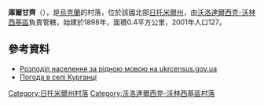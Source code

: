 {{coord|50|39|54|N|28|22|29|E|scale:30000|display=title}}

'''庫爾甘齊'''（{{lang-uk|Курганці}}），是[[烏克蘭|烏克蘭]]的村落，位於該國北部[[日托米爾州|日托米爾州]]，由[[沃洛達爾西克-沃林西基區|沃洛達爾西克-沃林西基區]]負責管轄，始建於1898年，面積0.4平方公里，2001年人口127。

==參考資料==
*[https://web.archive.org/web/20140731182036/http://database.ukrcensus.gov.ua/Mult/Database/Census/databasetree_uk.asp Розподіл населення за рідною мовою на ukrcensus.gov.ua]
* [https://ua.sinoptik.ua/погода-курганці Погода в селі Курганці]

{{DEFAULTSORT:Курганці}}
[[Category:日托米爾州村落|Category:日托米爾州村落]]
[[Category:沃洛達爾西克-沃林西基區村落|Category:沃洛達爾西克-沃林西基區村落]]


{{Zhytomyr-geo-stub}}